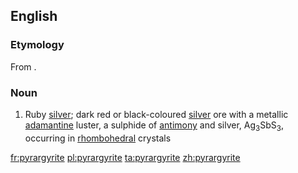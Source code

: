 ==English==

===Etymology===
From {{etyl|grc|en}} {{compound|lang=grc|πῦρ|ἄργῠρος|t1=fire|t2=silver}}.

===Noun===
{{en-noun}}

# {{context|mineralogy|lang=en}} Ruby [[silver]]; dark red or black-coloured [[silver]] ore with a metallic [[adamantine]] luster, a sulphide of [[antimony]] and silver, Ag<sub>3</sub>SbS<sub>3</sub>, occurring in [[rhombohedral]] crystals

[[fr:pyrargyrite]]
[[pl:pyrargyrite]]
[[ta:pyrargyrite]]
[[zh:pyrargyrite]]